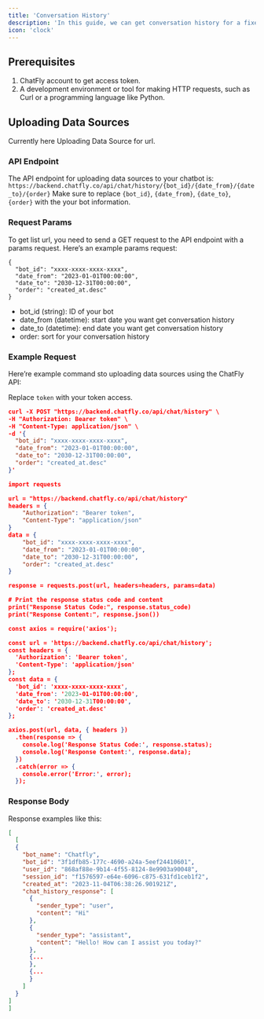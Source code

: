 ```yaml
---
title: 'Conversation History'
description: 'In this guide, we can get conversation history for a fixed period of time.'
icon: 'clock'
---
```


## Prerequisites
1. ChatFly account to get access token.
2. A development environment or tool for making HTTP requests, such as Curl or a programming language like Python.

## Uploading Data Sources

Currently here Uploading Data Source for url.

### API Endpoint

The API endpoint for uploading data sources to your chatbot is: `https://backend.chatfly.co/api/chat/history/{bot_id}/{date_from}/{date_to}/{order}`
<Warning>
Make sure to replace `{bot_id}`, `{date_from}`, `{date_to}`, `{order}` with the your bot information.
</Warning>

### Request Params

To get list url, you need to send a GET request to the API endpoint with a params request. Here’s an example params request:
```params
{
  "bot_id": "xxxx-xxxx-xxxx-xxxx",
  "date_from": "2023-01-01T00:00:00",
  "date_to": "2030-12-31T00:00:00",
  "order": "created_at.desc"
}
```
- bot_id (string): ID of your bot
- date_from (datetime): start date you want get conversation history
- date_to (datetime): end date you want get conversation history
- order: sort for your conversation history

### Example Request
Here’re example command sto uploading data sources using the ChatFly API:

<Warning>

Replace `token` with your token access.

</Warning>

<CodeGroup>

```json curl
curl -X POST "https://backend.chatfly.co/api/chat/history" \
-H "Authorization: Bearer token" \
-H "Content-Type: application/json" \
-d '{
  "bot_id": "xxxx-xxxx-xxxx-xxxx",
  "date_from": "2023-01-01T00:00:00",
  "date_to": "2030-12-31T00:00:00",
  "order": "created_at.desc"
}'

```

```json python
import requests

url = "https://backend.chatfly.co/api/chat/history"
headers = {
    "Authorization": "Bearer token",
    "Content-Type": "application/json"
}
data = {
    "bot_id": "xxxx-xxxx-xxxx-xxxx",
    "date_from": "2023-01-01T00:00:00",
    "date_to": "2030-12-31T00:00:00",
    "order": "created_at.desc"
}

response = requests.post(url, headers=headers, params=data)

# Print the response status code and content
print("Response Status Code:", response.status_code)
print("Response Content:", response.json())
```

```json javascript
const axios = require('axios');

const url = 'https://backend.chatfly.co/api/chat/history';
const headers = {
  'Authorization': 'Bearer token',
  'Content-Type': 'application/json'
};
const data = {
  'bot_id': 'xxxx-xxxx-xxxx-xxxx',
  'date_from': '2023-01-01T00:00:00',
  'date_to': '2030-12-31T00:00:00',
  'order': 'created_at.desc'
};

axios.post(url, data, { headers })
  .then(response => {
    console.log('Response Status Code:', response.status);
    console.log('Response Content:', response.data);
  })
  .catch(error => {
    console.error('Error:', error);
  });
```
</CodeGroup>

### Response Body

Response examples like this:

```json
[
  [
  {
    "bot_name": "Chatfly",
    "bot_id": "3f1dfb85-177c-4690-a24a-5eef24410601",
    "user_id": "868af88e-9b14-4f55-8124-8e9903a90048",
    "session_id": "f1576597-e64e-6096-c875-631fd1ceb1f2",
    "created_at": "2023-11-04T06:38:26.901921Z",
    "chat_history_response": [
      {
        "sender_type": "user",
        "content": "Hi"
      },
      {
        "sender_type": "assistant",
        "content": "Hello! How can I assist you today?"
      },
      {...
      },
      {...
      }
    ]
  }
]
]
```